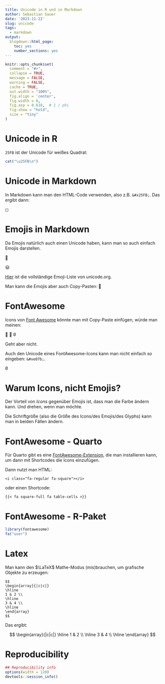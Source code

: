 ```yaml
---
title: Unicode in R und in Markdown
author: Sebastian Sauer
date: '2023-11-22'
slug: unicode
tags:
  - markdown
output:
  blogdown::html_page:
    toc: yes
    number_sections: yes
---
```




```r
knitr::opts_chunk$set(
  comment = "#>",
  collapse = TRUE,
  message = FALSE,
  warning = FALSE,
  cache = TRUE,
  out.width = "100%",
  fig.align = 'center',
  fig.width = 6,
  fig.asp = 0.618,  # 1 / phi
  fig.show = "hold",
  size = "tiny"
)
```



# Unicode in R

`25FB` ist der Unicode für weißes Quadrat:

```r
cat("\u25FB\n")
```



# Unicode in Markdown

In Markdown kann man den HTML-Code verwenden, also z.B. `&#x25FB;`. Das ergibt dann:

&#x25FB;


# Emojis in Markdown

Da Emojis natürlich auch einen Unicode haben, kann man so auch einfach Emojis darstellen.

&#x1F532;

&#x1F603;


[Hier](https://www.unicode.org/emoji/charts/full-emoji-list.html) ist die vollständige Emoji-Liste von unicode.org.

Man kann die Emojis aber auch Copy-Pasten:
🌻



# FontAwesome

Icons von [Font Awesome](https://fontawesome.com/search?m=free) könnte man mit Copy-Paste einfügen, würde man meinen:





Geht aber nicht.

Auch den Unicode eines FontAwesome-Icons kann man nicht einfach so eingeben: `&#xe07b;`.

&#xe07b;

# Warum Icons, nicht Emojis?

Der Vorteil von *Icons* gegenüber Emojis ist, dass man die Farbe ändern kann. Und drehen, wenn man möchte.

Die Schriftgröße (also die Größe des Icons/des Emojis/des Glyphs) kann man in beiden Fällen ändern.


# FontAwesome - Quarto

Für Quarto gibt es eine [FontAwesome-Extension](https://github.com/quarto-ext/fontawesome), die man installieren kann, um dann mit Shortcodes die Icons einzufügen.


Dann nutzt man HTML:

`<i class="fa-regular fa-square"></i>`

oder einen Shortcode:

`{{< fa square-full fa table-cells >}}`



# FontAwesome - R-Paket


```r
library(fontawesome)
fa("user")
```


# Latex

Man kann den $\LaTeX$ Mathe-Modus (mis)brauchen, um grafische Objekte zu erzeugen:


```
$$
\begin{array}{|c|c|}
\hline
1 & 2 \\
\hline
3 & 4 \\
\hline
\end{array}
$$
````

Das ergibt:


$$
\begin{array}{|c|c|}
\hline
1 & 2 \\
\hline
3 & 4 \\
\hline
\end{array}
$$







# Reproducibility

```r
## Reproducibility info
options(width = 120)
devtools::session_info()
```


